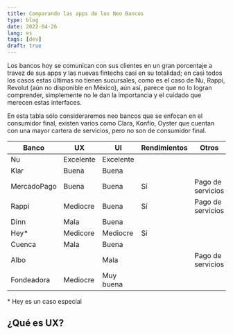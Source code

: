 ```yaml
---
title: Comparando las apps de los Neo Bancos
type: blog
date: 2022-04-26
lang: es
tags: [dev]
draft: true
---
```


Los bancos hoy se comunican con sus clientes en un gran porcentaje a travez de sus apps y las nuevas fintechs casi en su totalidad; en casi todos los casos estas últimas no tienen sucursales, como es el caso de Nu, Rappi, Revolut (aún no disponible en México), aún así, parece que no lo logran comprender, simplemente no le dan la importancia y el cuidado que merecen estas interfaces.

En esta tabla sólo consideraremos neo bancos que se enfocan en el consumidor final, existen varios como Clara, Konfío, Oyster que cuentan con una mayor cartera de servicios, pero no son de consumidor final.

| **Banco**   | **UX**    | UI        | Rendimientos | Otros             | Crédito | ¿Mediocre? |
| ----------- | --------- | --------- | ------------ | ----------------- | ------- | ---------- |
| Nu          | Excelente | Excelente |              |                   | Sí      |            |
| Klar        | Buena     | Buena     |              |                   |         |            |
| MercadoPago | Buena     | Buena     | Sí           | Pago de servicios | Sí      |            |
| Rappi       | Mediocre  | Buena     | Sí           | Pago de servicios | Sí      | Sí         |
| Dinn        | Mala      | Buena     |              |                   |         | Sí         |
| Hey\*       | Medicore  | Mediocre  | Sí           |                   |         | Sí         |
| Cuenca      | Mala      | Buena     |              |                   |         | Sí         |
| Albo        |           | Mala      |              | Pago de servicios |         | Sí         |
| Fondeadora  | Mediocre  | Muy buena |              |                   |         | Sí         |

\* Hey es un caso especial

## ¿Qué es UX?
